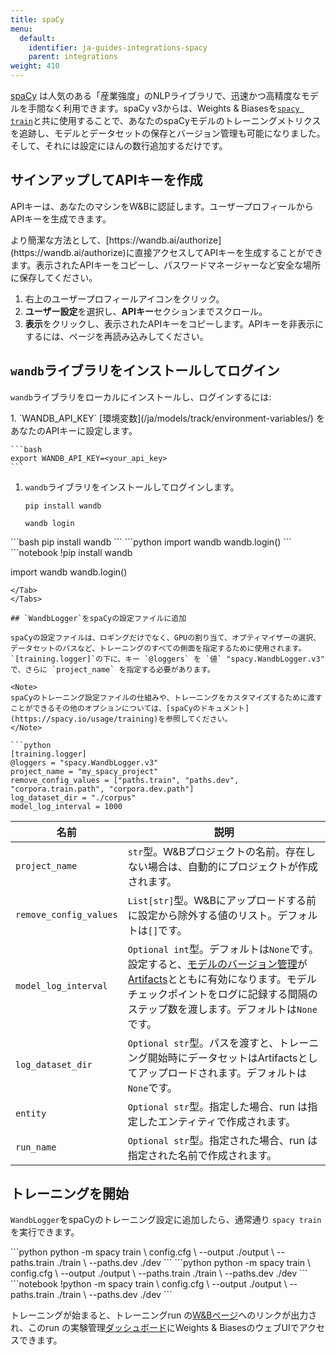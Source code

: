 ```yaml
---
title: spaCy
menu:
  default:
    identifier: ja-guides-integrations-spacy
    parent: integrations
weight: 410
---
```


[spaCy](https://spacy.io) は人気のある「産業強度」のNLPライブラリで、迅速かつ高精度なモデルを手間なく利用できます。spaCy v3からは、Weights & Biasesを[`spacy train`](https://spacy.io/api/cli#train)と共に使用することで、あなたのspaCyモデルのトレーニングメトリクスを追跡し、モデルとデータセットの保存とバージョン管理も可能になりました。そして、それには設定にほんの数行追加するだけです。

## サインアップしてAPIキーを作成

APIキーは、あなたのマシンをW&Bに認証します。ユーザープロフィールからAPIキーを生成できます。

<Note>
より簡潔な方法として、[https://wandb.ai/authorize](https://wandb.ai/authorize)に直接アクセスしてAPIキーを生成することができます。表示されたAPIキーをコピーし、パスワードマネージャーなど安全な場所に保存してください。
</Note>

1. 右上のユーザープロフィールアイコンをクリック。
1. **ユーザー設定**を選択し、**APIキー**セクションまでスクロール。
1. **表示**をクリックし、表示されたAPIキーをコピーします。APIキーを非表示にするには、ページを再読み込みしてください。

## `wandb`ライブラリをインストールしてログイン

`wandb`ライブラリをローカルにインストールし、ログインするには:

<Tabs>
<Tab title="Command Line">
1. `WANDB_API_KEY` [環境変数](/ja/models/track/environment-variables/) をあなたのAPIキーに設定します。

    ```bash
    export WANDB_API_KEY=<your_api_key>
    ```

1. `wandb`ライブラリをインストールしてログインします。

    ```shell
    pip install wandb

    wandb login
    ```
</Tab>
<Tab title="Python">
```bash
pip install wandb
```
```python
import wandb
wandb.login()
```
</Tab>
<Tab title="Python notebook">
```notebook
!pip install wandb

import wandb
wandb.login()
```
</Tab>
</Tabs>

## `WandbLogger`をspaCyの設定ファイルに追加

spaCyの設定ファイルは、ロギングだけでなく、GPUの割り当て、オプティマイザーの選択、データセットのパスなど、トレーニングのすべての側面を指定するために使用されます。`[training.logger]`の下に、キー `@loggers` を `値` "spacy.WandbLogger.v3" で、さらに `project_name` を指定する必要があります。

<Note>
spaCyのトレーニング設定ファイルの仕組みや、トレーニングをカスタマイズするために渡すことができるその他のオプションについては、[spaCyのドキュメント](https://spacy.io/usage/training)を参照してください。
</Note>

```python
[training.logger]
@loggers = "spacy.WandbLogger.v3"
project_name = "my_spacy_project"
remove_config_values = ["paths.train", "paths.dev", "corpora.train.path", "corpora.dev.path"]
log_dataset_dir = "./corpus"
model_log_interval = 1000
```

| 名前                   | 説明                                                                                                                                                                                                                                                   |
| ---------------------- | ------------------------------------------------------------------------------------------------------------------------------------------------------------------------------------------------------------------------------------------------------------- |
| `project_name`         | `str`型。W&Bプロジェクトの名前。存在しない場合は、自動的にプロジェクトが作成されます。                                                                                                    |
| `remove_config_values` | `List[str]`型。W&Bにアップロードする前に設定から除外する値のリスト。デフォルトは`[]`です。                                                                                                                                                     |
| `model_log_interval`   | `Optional int`型。デフォルトは`None`です。設定すると、[モデルのバージョン管理](/ja/models/core/registry/)が[Artifacts](/ja/models/artifacts/)とともに有効になります。モデルチェックポイントをログに記録する間隔のステップ数を渡します。デフォルトは`None`です。 |
| `log_dataset_dir`      | `Optional str`型。パスを渡すと、トレーニング開始時にデータセットはArtifactsとしてアップロードされます。デフォルトは`None`です。                                                                                                            |
| `entity`               | `Optional str`型。指定した場合、run は指定したエンティティで作成されます。                                                                                                                                                                                   |
| `run_name`             | `Optional str`型。指定された場合、run は指定された名前で作成されます。                                                                                                                                                                               |

## トレーニングを開始

`WandbLogger`をspaCyのトレーニング設定に追加したら、通常通り `spacy train` を実行できます。

<Tabs>
<Tab title="Command Line">
```python
python -m spacy train \
    config.cfg \
    --output ./output \
    --paths.train ./train \
    --paths.dev ./dev
```
</Tab>
<Tab title="Python">
```python
python -m spacy train \
    config.cfg \
    --output ./output \
    --paths.train ./train \
    --paths.dev ./dev
```
</Tab>
<Tab title="Python notebook">
```notebook
!python -m spacy train \
    config.cfg \
    --output ./output \
    --paths.train ./train \
    --paths.dev ./dev
```
</Tab>
</Tabs>

トレーニングが始まると、トレーニングrun の[W&Bページ](/ja/models/runs/)へのリンクが出力され、このrun の実験管理[ダッシュボード](/ja/models/track/workspaces/)にWeights & BiasesのウェブUIでアクセスできます。